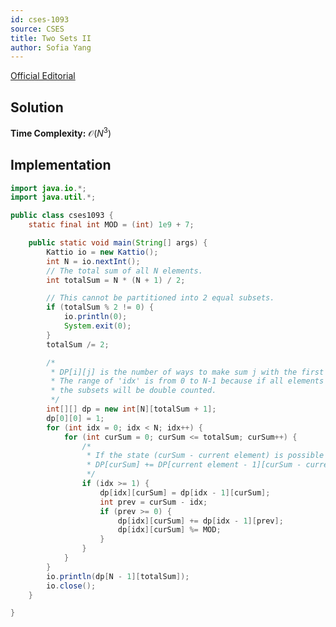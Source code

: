 ```yaml
---
id: cses-1093
source: CSES
title: Two Sets II
author: Sofia Yang
---
```

[Official Editorial](https://codeforces.com/blog/entry/70018)

## Solution

**Time Complexity:** $\mathcal{O}(N^3)$

## Implementation

<LanguageSection>

<JavaSection>

```java
import java.io.*;
import java.util.*;

public class cses1093 {
    static final int MOD = (int) 1e9 + 7;

    public static void main(String[] args) {
        Kattio io = new Kattio();
        int N = io.nextInt();
        // The total sum of all N elements.
        int totalSum = N * (N + 1) / 2;

        // This cannot be partitioned into 2 equal subsets.
        if (totalSum % 2 != 0) {
            io.println(0);
            System.exit(0);
        }
        totalSum /= 2;

        /*
         * DP[i][j] is the number of ways to make sum j with the first i elements.
         * The range of 'idx' is from 0 to N-1 because if all elements are used,
         * the subsets will be double counted.
         */
        int[][] dp = new int[N][totalSum + 1];
        dp[0][0] = 1;
        for (int idx = 0; idx < N; idx++) {
            for (int curSum = 0; curSum <= totalSum; curSum++) {
                /*
                 * If the state (curSum - current element) is possible
                 * DP[curSum] += DP[current element - 1][curSum - current element]
                 */
                if (idx >= 1) {
                    dp[idx][curSum] = dp[idx - 1][curSum];
                    int prev = curSum - idx;
                    if (prev >= 0) {
                        dp[idx][curSum] += dp[idx - 1][prev];
                        dp[idx][curSum] %= MOD;
                    }
                }
            }
        }
        io.println(dp[N - 1][totalSum]);
        io.close();
    }

}
```
</JavaSection>

</LanguageSection>
